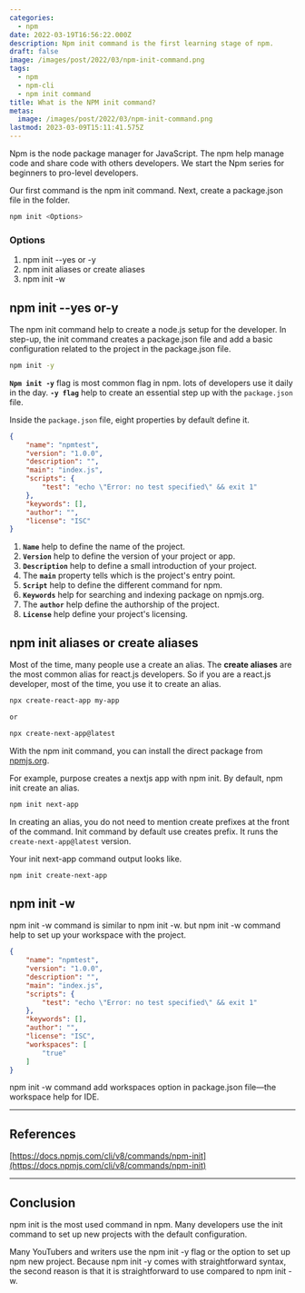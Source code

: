 ```yaml
---
categories:
  - npm
date: 2022-03-19T16:56:22.000Z
description: Npm init command is the first learning stage of npm.
draft: false
image: /images/post/2022/03/npm-init-command.png
tags:
  - npm
  - npm-cli
  - npm init command
title: What is the NPM init command?
metas:
  image: /images/post/2022/03/npm-init-command.png
lastmod: 2023-03-09T15:11:41.575Z
---
```


Npm is the node package manager for JavaScript. The npm help manage code and
share code with others developers. We start the Npm series for beginners to
pro-level developers.

Our first command is the npm init command. Next, create a package.json file in
the folder.

```bash
npm init <Options>
```

### Options

1. npm init --yes or -y
2. npm init aliases or create aliases
3. npm init -w

## npm init --yes or-y

The npm init command help to create a node.js setup for the developer. In
step-up, the init command creates a package.json file and add a basic
configuration related to the project in the package.json file.

```bash
npm init -y
```

**`Npm init -y`** flag is most common flag in npm. lots of developers use it daily in the day. **`-y flag`** help to create an essential step up with the `package.json` file.

Inside the `package.json` file, eight properties by default define it.

```json
{
	"name": "npmtest",
	"version": "1.0.0",
	"description": "",
	"main": "index.js",
	"scripts": {
		"test": "echo \"Error: no test specified\" && exit 1"
	},
	"keywords": [],
	"author": "",
	"license": "ISC"
}
```

1. **`Name`** help to define the name of the project.
2. **`Version`** help to define the version of your project or app.
3. **`Description`** help to define a small introduction of your project.
4. The **`main`** property tells which is the project's entry point.
5. **`Script`** help to define the different command for npm.
6. **`Keywords`** help for searching and indexing package on npmjs.org.
7. The **`author`** help define the authorship of the project.
8. **`License`** help define your project's licensing.

## npm init aliases or create aliases

Most of the time, many people use a create an alias. The **create aliases** are
the most common alias for react.js developers. So if you are a react.js developer,
most of the time, you use it to create an alias.

```bash
npx create-react-app my-app

or

npx create-next-app@latest
```

With the npm init command, you can install the direct package from [npmjs.org](npmjs.org).

For example, purpose creates a nextjs app with npm init. By default, npm init
create an alias.

```bash
npm init next-app
```

In creating an alias, you do not need to mention create prefixes at the front of
the command. Init command by default use creates prefix. It runs the
`create-next-app@latest` version.

Your init next-app command output looks like.

```bash
npm init create-next-app
```

## npm init -w

npm init -w command is similar to npm init -w. but npm init -w command help to
set up your workspace with the project.

```json
{
	"name": "npmtest",
	"version": "1.0.0",
	"description": "",
	"main": "index.js",
	"scripts": {
		"test": "echo \"Error: no test specified\" && exit 1"
	},
	"keywords": [],
	"author": "",
	"license": "ISC",
	"workspaces": [
		"true"
	]
}
```

npm init -w command add workspaces option in package.json file—the workspace
help for IDE.

---

## References

[https://docs.npmjs.com/cli/v8/commands/npm-init](https://docs.npmjs.com/cli/v8/commands/npm-init)

---

## Conclusion

npm init is the most used command in npm. Many developers use the init command
to set up new projects with the default configuration.

Many YouTubers and writers use the npm init -y flag or the option to set up npm
new project. Because npm init -y comes with straightforward syntax, the second
reason is that it is straightforward to use compared to npm init -w.

